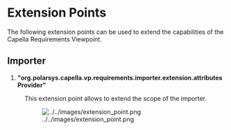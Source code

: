 <!--
	Copyright (c) 2021 THALES GLOBAL SERVICES.
	
	This program and the accompanying materials are made available under the
	terms of the Eclipse Public License 2.0 which is available at
	http://www.eclipse.org/legal/epl-2.0
	
	SPDX-License-Identifier: EPL-2.0
	
	Contributors:
	   Thales - initial API and implementation
-->
= Extension Points = 

The following extension points can be used to extend the capabilities of the Capella Requirements Viewpoint.

== Importer ==

# '''"org.polarsys.capella.vp.requirements.importer.extension.attributesProvider"'''

: This extension point allows to extend the scope of the importer.
: [[Image:../../images/extension_point.png]]